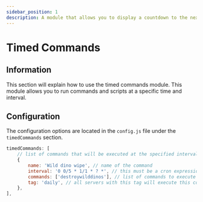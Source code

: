 ```yaml
---
sidebar_position: 1
description: A module that allows you to display a countdown to the next wipe in your server.
---
```



# Timed Commands

## Information

This section will explain how to use the timed commands module. This module allows you to run commands and scripts at a specific time and interval.

## Configuration

The configuration options are located in the `config.js` file under the `timedCommands` section.

```js title="config.js → timedCommands"
timedCommands: [
	// list of commands that will be executed at the specified interval
	{
		name: 'Wild dino wipe', // name of the command
		interval: '0 0/5 * 1/1 * ? *', // this must be a cron expression, You can use http://www.cronmaker.com/ to generate a cron expression.
		commands: ['destroywilddinos'], // list of commands to execute
		tag: 'daily', // all servers with this tag will execute this command
	},
],
```
